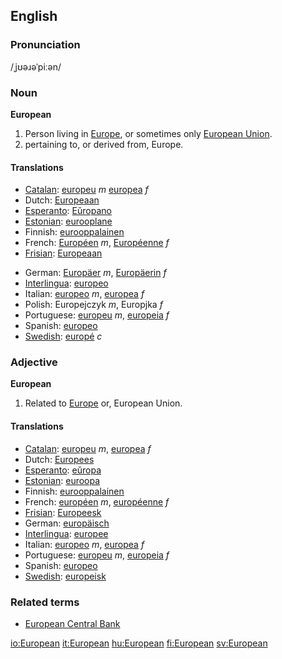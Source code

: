 ==English==

===Pronunciation===
/ˌjʊəɹəˈpiːən/
===Noun===
'''European'''

#Person living in [[Europe]], or sometimes only [[European Union]].
#pertaining to, or derived from, Europe.

====Translations====

{{top}}
*[[Catalan]]: [[europeu]] ''m'' [[europea]] ''f''
*Dutch: [[Europeaan]]
*[[Esperanto]]: [[Eŭropano]]
*[[Estonian]]: [[eurooplane]]
*Finnish: [[eurooppalainen]]
*French: [[Européen]] ''m'', [[Européenne]] ''f''
*[[Frisian]]: [[Europeaan]]
{{mid}}
*German: [[Europäer]] ''m'', [[Europäerin]] ''f''
*[[Interlingua]]: [[europeo]]
*Italian: [[europeo]] ''m'', [[europea]] ''f''
*Polish: Europejczyk ''m'', Europjka ''f''
*Portuguese: [[europeu]] ''m'', [[europeia]] ''f''
*Spanish: [[europeo]]
*[[w:Swedish language|Swedish]]: [[europé]] ''c''
{{bottom}}

===Adjective===
'''European'''
#Related to [[Europe]] or, European Union.

====Translations====

*[[Catalan]]: [[europeu]] ''m'', [[europea]] ''f''
*Dutch: [[Europees]]
*[[Esperanto]]: [[eŭropa]]
*[[Estonian]]: [[euroopa]]
*Finnish: [[eurooppalainen]]
*French: [[européen]] ''m'', [[européenne]] ''f''
*[[Frisian]]: [[Europeesk]]
*German: [[europäisch]]
*[[Interlingua]]: [[europee]]
*Italian: [[europeo]] ''m'', [[europea]] ''f''
*Portuguese: [[europeu]] ''m'', [[europeia]] ''f''
*Spanish: [[europeo]]
*[[w:Swedish language|Swedish]]: [[europeisk]]

===Related terms===
* [[European Central Bank]]
[[io:European]]
[[it:European]]
[[hu:European]]
[[fi:European]]
[[sv:European]]